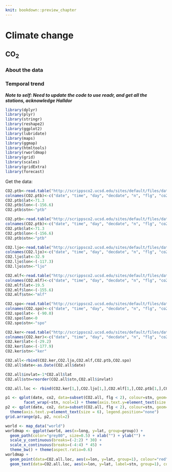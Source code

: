 ```yaml
---
knit: bookdown::preview_chapter
---
```


# Climate change

## CO$_2$

### About the data

### Temporal trend

***Note to self: Need to update the code to use readr, and get all the stations, acknowledge Halldor***

```r
library(dplyr)
library(plyr)
library(stringr)
library(reshape2)
library(ggplot2)
library(lubridate)
library(maps)
library(ggmap)
library(htmltools)
library(rworldmap)
library(grid)    
library(scales)
library(gridExtra)
library(forecast)
```

Get the data:

```r
CO2.ptb<-read.table("http://scrippsco2.ucsd.edu/sites/default/files/data/flask_co2_and_isotopic/daily_co2/fldav_ptb.csv", sep=",", skip=69)
colnames(CO2.ptb)<-c("date", "time", "day", "decdate", "n", "flg", "co2")
CO2.ptb$lat<-71.3
CO2.ptb$lon<-(-156.6)
CO2.ptb$stn<-"ptb"
```

```r
CO2.ptb<-read.table("http://scrippsco2.ucsd.edu/sites/default/files/data/flask_co2_and_isotopic/daily_co2/fldav_ptb.csv", sep=",", skip=69)
colnames(CO2.ptb)<-c("date", "time", "day", "decdate", "n", "flg", "co2")
CO2.ptb$lat<-71.3
CO2.ptb$lon<-(-156.6)
CO2.ptb$stn<-"ptb"

CO2.ljo<-read.table("http://scrippsco2.ucsd.edu/sites/default/files/data/flask_co2_and_isotopic/daily_co2/fldav_ljo.csv", sep=",", skip=69)
colnames(CO2.ljo)<-c("date", "time", "day", "decdate", "n", "flg", "co2")
CO2.ljo$lat<-32.9
CO2.ljo$lon<-(-117.3)
CO2.ljo$stn<-"ljo"

CO2.mlf<-read.table("http://scrippsco2.ucsd.edu/sites/default/files/data/flask_co2_and_isotopic/daily_co2/fldav_mlf.csv", sep=",", skip=69)
colnames(CO2.mlf)<-c("date", "time", "day", "decdate", "n", "flg", "co2")
CO2.mlf$lat<-19.5
CO2.mlf$lon<-(-155.6)
CO2.mlf$stn<-"mlf"

CO2.spo<-read.table("http://scrippsco2.ucsd.edu/sites/default/files/data/flask_co2_and_isotopic/daily_co2/fldav_spo.csv", sep=",", skip=69)
colnames(CO2.spo)<-c("date", "time", "day", "decdate", "n", "flg", "co2")
CO2.spo$lat<- (-90.0)
CO2.spo$lon<-0
CO2.spo$stn<-"spo"

CO2.ker<-read.table("http://scrippsco2.ucsd.edu/sites/default/files/data/flask_co2_and_isotopic/daily_co2/fldav_ker.csv", sep=",", skip=69)
colnames(CO2.ker)<-c("date", "time", "day", "decdate", "n", "flg", "co2")
CO2.ker$lat<-(-29.2)
CO2.ker$lon<-(-177.9)
CO2.ker$stn<-"ker"

CO2.all<-rbind(CO2.ker,CO2.ljo,CO2.mlf,CO2.ptb,CO2.spo)
CO2.all$date<-as.Date(CO2.all$date)

CO2.all$invlat=-1*CO2.all$lat
CO2.all$stn=reorder(CO2.all$stn,CO2.all$invlat)

CO2.all.loc <- rbind(CO2.ker[1,],CO2.ljo[1,],CO2.mlf[1,],CO2.ptb[1,],CO2.spo[1,])

p1 <- qplot(date, co2, data=subset(CO2.all, flg < 2), colour=stn, geom="line",xlab="Year",ylab="CO2 (ppm)") + 
		facet_wrap(~stn, ncol=1) + theme(axis.text.y=element_text(size = 6), legend.position="none")
p2 <- qplot(date, co2, data=subset(CO2.all, flg < 2), colour=stn, geom="line",xlab="Year",ylab="CO2 (ppm)") + 
  theme(axis.text.y=element_text(size = 6), legend.position="none")
grid.arrange(p1, p2, ncol=2)
```

```r
world <- map_data("world")
worldmap <- ggplot(world, aes(x=long, y=lat, group=group)) +
  geom_path(color="grey80", size=0.5) + xlab("") + ylab("") +
  scale_y_continuous(breaks=(-2:2) * 30) +
  scale_x_continuous(breaks=(-4:4) * 45) +
  theme_bw() + theme(aspect.ratio=0.6)
worldmap + 
  geom_point(data=CO2.all.loc, aes(x=lon, y=lat, group=1), colour="red", size=2, alpha=0) +
  geom_text(data=CO2.all.loc, aes(x=lon, y=lat, label=stn, group=1), colour="orange", size=5)
```



